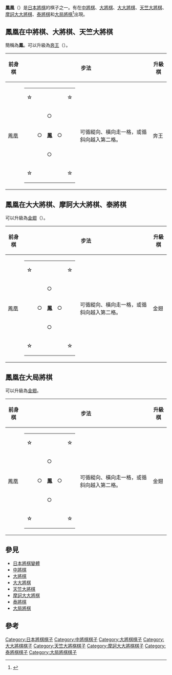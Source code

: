 {{japanese|japanese=鳳凰|kana=ほうおう|romaji=Hō'ō}}
'''鳳凰'''（{{lang|ja|ほうおう}}）是[[日本將棋|日本將棋]]的棋子之一。有在[[中將棋|中將棋]]、[[大將棋|大將棋]]、[[大大將棋|大大將棋]]、[[天竺大將棋|天竺大將棋]]、[[摩訶大大將棋|摩訶大大將棋]]、[[泰將棋|泰將棋]]和[[大局將棋|大局將棋]]<ref>{{cite web |title=大局将棋棋子的走法_哔哩哔哩 (゜-゜)つロ 干杯~-bilibili |url=https://www.bilibili.com/video/BV14s411S7CR?from=search&seid=1499863147856225356 |accessdate=2021-02-12 |date=2015-07-22}}</ref>出現。

==鳳凰在中將棋、大將棋、天竺大將棋==
簡稱為'''鳳'''。可以升級為[[奔王|奔王]]（{{lang|ja|ほんのう}}）。


{| border="1" cellspacing="0" cellpadding="3"
|----- bgcolor="#dddddd"
! 前身棋
! colspan="2" | 步法
! 升級棋
! colspan="2" | 步法
|-----
| 鳳凰 ||
{| border="1" cellspacing="0" cellpadding="3"
|-----
| ☆ ||   ||   ||   || ☆
|-----
|   ||   || ○ ||   ||  
|-----
|   || ○ || '''鳳''' || ○ ||  
|-----
|   ||   || ○ ||   ||  
|-----
| ☆ ||   ||   ||   || ☆
|}
| 可循縱向、橫向走一格，或循斜向越入第二格。 || 奔王 ||
{| border="1" cellspacing="0" cellpadding="3"
|-----
| ＼ ||   || │ ||   || ／
|-----
|   || ＼ || │ || ／ ||  
|-----
| ─ || ─ || '''<span style="color: Red;">璶'''
| ─ || ─
|-----
|   || ／ || │ || ＼ ||  
|-----
| ／ ||   || │ ||   || ＼
|}
| 可循八方自由行走。不得越過其他棋子。
|}

==鳳凰在大大將棋、摩訶大大將棋、泰將棋==
可以升級為[[金翅|金翅]]（{{lang|ja|きんし}}）。


{| border="1" cellspacing="0" cellpadding="3"
|----- bgcolor="#dddddd"
! 前身棋
! colspan="2" | 步法
! 升級棋
! colspan="2" | 步法
|-----
| 鳳凰 ||
{| border="1" cellspacing="0" cellpadding="3"
|-----
| ☆ ||   ||   ||   || ☆
|-----
|   ||   || ○ ||   ||  
|-----
|   || ○ || '''鳳''' || ○ ||  
|-----
|   ||   || ○ ||   ||  
|-----
| ☆ ||   ||   ||   || ☆
|}
| 可循縱向、橫向走一格，或循斜向越入第二格。 || 金翅 ||
{| border="1" cellspacing="0" cellpadding="3"
|-----
| ○ ||   ||   || │ ||  
|   || ○
|-----
|   || ○ ||   || │ ||  
| ○ ||  
|-----
|   ||   || ○ || │ || ○ ||   ||  
|-----
|   || ○ || ○
| '''<span style="color: Red;">翅''' || ○
| ○ ||  
|-----
|   ||   || ○ || │ || ○ ||   ||  
|-----
|   || ○ ||   || │ ||  
| ○ ||  
|-----
| ○ ||   ||   || │ ||  
|   || ○
|}
| 可循縱向自由行走，或循橫向走兩格，亦或循斜向走三格。不得越過其他棋子。
|}

==鳳凰在大局將棋==
可以升級為[[金翅|金翅]]。


{| border="1" cellspacing="0" cellpadding="3"
|----- bgcolor="#dddddd"
! 前身棋
! colspan="2" | 步法
! 升級棋
! colspan="2" | 步法
|-----
| 鳳凰 ||
{| border="1" cellspacing="0" cellpadding="3"
|-----
| ☆ ||   ||   ||   || ☆
|-----
|   ||   || ○ ||   ||  
|-----
|   || ○ || '''鳳''' || ○ ||  
|-----
|   ||   || ○ ||   ||  
|-----
| ☆ ||   ||   ||   || ☆
|}
| 可循縱向、橫向走一格，或循斜向越入第二格。 || 金翅 ||
{| border="1" cellspacing="0" cellpadding="3"
|-----
| ＼ ||   ||   || │ ||  
|   || ／
|-----
|   || ＼ ||   || │ ||  
| ／ ||  
|-----
|   ||   || 3 || │ || 3 ||   ||  
|-----
| ○ || ○ || ○ || '''翅''' || ○ || ○ || ○
|-----
|   ||   || ○ || │ || ○ ||   ||  
|-----
|   || ○ ||   || │ ||  
| ○ ||  
|-----
| ○ ||   ||   || │ ||  
|   || ○
|}
| 可循縱向自由行走，或循橫向及後斜向走三格。在此情況下不得越過其他棋子。<br />
但是在循前斜向移動時，可以自由行走之餘，更可以越過最多三個棋子。
|}


==參見==
*[[日本將棋變體|日本將棋變體]]
*[[中將棋|中將棋]]
*[[大將棋|大將棋]]
*[[大大將棋|大大將棋]]
*[[天竺大將棋|天竺大將棋]]
*[[摩訶大大將棋|摩訶大大將棋]]
*[[泰將棋|泰將棋]]
*[[大局將棋|大局將棋]]

[[Category:日本將棋棋子|Category:日本將棋棋子]]
[[Category:中將棋棋子|Category:中將棋棋子]]
[[Category:大將棋棋子|Category:大將棋棋子]]
[[Category:大大將棋棋子|Category:大大將棋棋子]]
[[Category:天竺大將棋棋子|Category:天竺大將棋棋子]]
[[Category:摩訶大大將棋棋子|Category:摩訶大大將棋棋子]]
[[Category:泰將棋棋子|Category:泰將棋棋子]]
[[Category:大局將棋棋子|Category:大局將棋棋子]]
==參考==
<div class="references-small">
<references/>
</div>